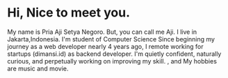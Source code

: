 # Hi, Nice to meet you.

My name is Pria Aji Setya Negoro. But, you can call me Aji. I live in Jakarta,Indonesia. I'm student of Computer Science
Since beginning my journey as a web developer nearly 4 years ago, I remote working for startups (dimansi.id) as backend developer.
I'm quietly confident, naturally curious, and perpetually working on improving my skill. , and My hobbies are music and movie.

